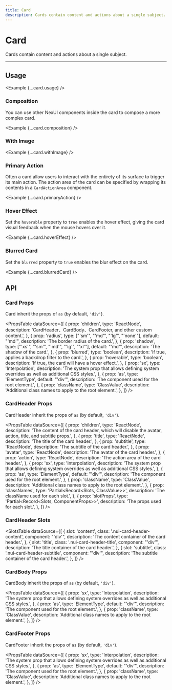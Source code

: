 ```yaml
---
title: Card
description: Cards contain content and actions about a single subject.
---
```



# Card

Cards contain content and actions about a single subject.

<ComponentLinks component='card' />

---

## Usage

<Example {...card.usage} />

### Composition

You can use other NexUI components inside the card to compose a more complex card.

<Example {...card.composition} />

### With Image

<Example {...card.withImage} />

### Primary Action

Often a card allow users to interact with the entirety of its surface to trigger its main action.
The action area of the card can be specified by wrapping its contents in a `CardActionArea` component.

<Example {...card.primaryAction} />

### Hover Effect

Set the `hoverable` property to `true` enables the hover effect, giving the card visual feedback when the mouse hovers over it.

<Example {...card.hoverEffect} />

### Blurred Card

Set the `blurred` property to `true` enables the blur effect on the card.

<Example {...card.blurredCard} />

## API

### Card Props

Card inherit the props of `as` (by default, `'div'`).

<PropsTable
  dataSource={[
    {
      prop: 'children',
      type: 'ReactNode',
      description:
        'CardHeader、CardBody、CardFooter, and other custom content.',
    },
    {
      prop: 'radius',
      type: ["'sm'", "'md'", "'lg'", "'none'"],
      default: "'md'",
      description: 'The border radius of the card.',
    },
    {
      prop: 'shadow',
      type: ["'xs'", "'sm'", "'md'", "'lg'", "'xl'"],
      default: "'md'",
      description: 'The shadow of the card.',
    },
    {
      prop: 'blurred',
      type: 'boolean',
      description: 'If true, applies a backdrop filter to the card.',
    },
    {
      prop: 'hoverable',
      type: 'boolean',
      description: 'If true, the card will have a hover effect.',
    },
    {
      prop: 'sx',
      type: 'Interpolation',
      description:
        'The system prop that allows defining system overrides as well as additional CSS styles.',
    },
    {
      prop: 'as',
      type: 'ElementType',
      default: "'div'",
      description: 'The component used for the root element.',
    },
    {
      prop: 'className',
      type: 'ClassValue',
      description: 'Additional class names to apply to the root element.',
    },
  ]}
/>

### CardHeader Props

CardHeader inherit the props of `as` (by default, `'div'`).

<PropsTable
  dataSource={[
    {
      prop: 'children',
      type: 'ReactNode',
      description:
        'The content of the card header, which will disable the avatar, action, title, and subtitle props.',
    },
    {
      prop: 'title',
      type: 'ReactNode',
      description: 'The title of the card header.',
    },
    {
      prop: 'subtitle',
      type: 'ReactNode',
      description: 'The subtitle of the card header.',
    },
    {
      prop: 'avatar',
      type: 'ReactNode',
      description: 'The avatar of the card header.',
    },
    {
      prop: 'action',
      type: 'ReactNode',
      description: 'The action area of the card header.',
    },
    {
      prop: 'sx',
      type: 'Interpolation',
      description:
        'The system prop that allows defining system overrides as well as additional CSS styles.',
    },
    {
      prop: 'as',
      type: 'ElementType',
      default: "'div'",
      description: 'The component used for the root element.',
    },
    {
      prop: 'className',
      type: 'ClassValue',
      description: 'Additional class names to apply to the root element.',
    },
    {
      prop: 'classNames',
      type: 'Partial<Record<Slots, ClassValue>>',
      description: 'The className used for each slot.',
    },
    {
      prop: 'slotProps',
      type: 'Partial<Record<Slots, ComponentProps>>',
      description: 'The props used for each slot.',
    },
  ]}
/>

### CardHeader Slots

<SlotsTable
  dataSource={[
    {
      slot: 'content',
      class: '.nui-card-header-content',
      component: "'div'",
      description: 'The content container of the card header.',
    },
    {
      slot: 'title',
      class: '.nui-card-header-title',
      component: "'div'",
      description: 'The title container of the card header.',
    },
    {
      slot: 'subtitle',
      class: '.nui-card-header-subtitle',
      component: "'div'",
      description: 'The subtitle container of the card header.',
    },
  ]}
/>

### CardBody Props

CardBody inherit the props of `as` (by default, `'div'`).

<PropsTable
  dataSource={[
    {
      prop: 'sx',
      type: 'Interpolation',
      description:
        'The system prop that allows defining system overrides as well as additional CSS styles.',
    },
    {
      prop: 'as',
      type: 'ElementType',
      default: "'div'",
      description: 'The component used for the root element.',
    },
    {
      prop: 'className',
      type: 'ClassValue',
      description: 'Additional class names to apply to the root element.',
    },
  ]}
/>

### CardFooter Props

CardFooter inherit the props of `as` (by default, `'div'`).

<PropsTable
  dataSource={[
    {
      prop: 'sx',
      type: 'Interpolation',
      description:
        'The system prop that allows defining system overrides as well as additional CSS styles.',
    },
    {
      prop: 'as',
      type: 'ElementType',
      default: "'div'",
      description: 'The component used for the root element.',
    },
    {
      prop: 'className',
      type: 'ClassValue',
      description: 'Additional class names to apply to the root element.',
    },
  ]}
/>
